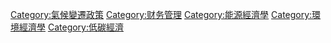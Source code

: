{{Cat main|碳金融}}

[[Category:氣候變遷政策|Category:氣候變遷政策]]
[[Category:财务管理|Category:财务管理]]
[[Category:能源經濟學|Category:能源經濟學]]
[[Category:環境經濟學|Category:環境經濟學]]
[[Category:低碳經濟|Category:低碳經濟]]